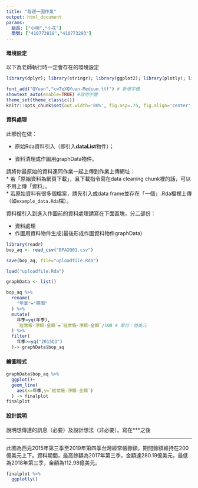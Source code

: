 ```yaml
---
title: "每週一圖作業"
output: html_document
params:
  組員: ["小明","小花"]  
  學號: ["410773818","410773293"]
---
```


#### 環境設定

以下為老師執行時一定會存在的環境設定
```r
library(dplyr); library(stringr); library(ggplot2); library(plotly); library(lubridate); library(readr); library(tidyr); library(showtext)

font_add("QYuan","cwTeXQYuan-Medium.ttf") # 新增字體
showtext_auto(enable=TRUE) #啟用字體
theme_set(theme_classic())
knitr::opts_chunk$set(out.width='80%', fig.asp=.75, fig.align='center', fig.showtext=T)
```

#### 資料處理

此部份在做：

  * 原始Rda資料引入（即引入**dataList**物件）；
  
  * 資料清理成作圖用graphData物件。

請將你最原始的資料連同作業一起上傳到作業上傳網址：  
  * 若「原始資料為網頁下載」，且下載指令寫在data cleaning chunk裡的話，可以不用上傳「資料」。  
  * 若原始資料有很多個檔案，請先引入成data frame並存在「一個」.Rda檔裡上傳（如`example_data.Rda`檔）。  

資料檔引入到進入作圖前的資料處理請寫在下面區塊，分二部份：

  * 資料處理  
  * 作圖用資料物件生成(最後形成作圖資料物件graphData)
  
```r
library(readr)
bop_aq <- read_csv("BPA2Q01.csv")

save(bop_aq, file="uploadfile.Rda")

load("uploadfile.Rda")

graphData <- list()

bop_aq %>%
  rename(
    "年季"="期間"
  ) %>%
  mutate(
    年季=yq(年季),
    `經常帳-淨額-金額`=`經常帳-淨額-金額`/100 # 單位：億美元
  ) %>%
  filter(
    年季>=yq("2015Q3")
  )-> graphData$bop_aq
```

#### 繪圖程式

```r
graphData$bop_aq %>%
  ggplot()+
  geom_line(
    aes(x=年季,y=`經常帳-淨額-金額`)
  ) -> finalplot
finalplot
```

#### 設計說明
說明想傳達的訊息（必要）及設計想法（非必要）。寫在***之後

*** 

此圖為西元2015年第三季至2019年第四季台灣經常帳餘額，期間餘額維持在200億美元上下。資料期間，最高餘額為2017年第三季，金額達280.19億美元，最低為2018年第三季，金額為112.98億美元。

```r
finalplot %>%
  ggplotly()
```

